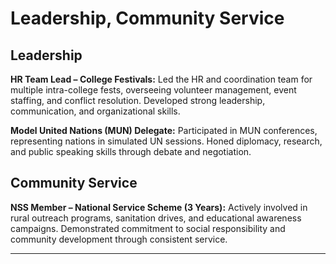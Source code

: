 # Leadership, Community Service {#leadership-community-service}

<div class="card">
  <h2>Leadership</h2>
  <p><strong>HR Team Lead – College Festivals:</strong> Led the HR and coordination team for multiple intra-college fests, overseeing volunteer management, event staffing, and conflict resolution. Developed strong leadership, communication, and organizational skills.</p>
  <p><strong>Model United Nations (MUN) Delegate:</strong> Participated in MUN conferences, representing nations in simulated UN sessions. Honed diplomacy, research, and public speaking skills through debate and negotiation.</p>

  <h2>Community Service</h2>
  <p><strong>NSS Member – National Service Scheme (3 Years):</strong> Actively involved in rural outreach programs, sanitation drives, and educational awareness campaigns. Demonstrated commitment to social responsibility and community development through consistent service.</p>
</div>

<div style="page-break-after: always;"></div>

---